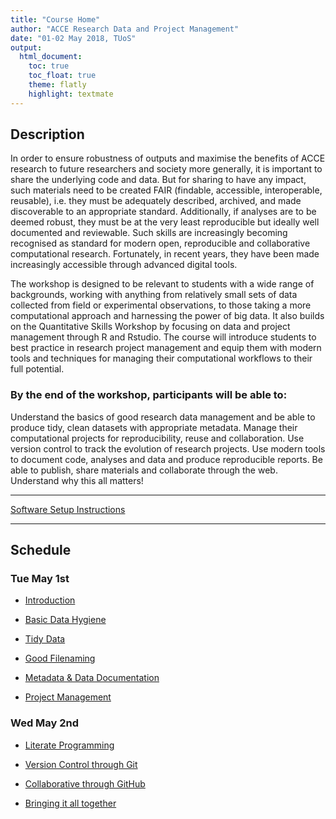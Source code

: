 ```yaml
---
title: "Course Home"
author: "ACCE Research Data and Project Management"
date: "01-02 May 2018, TUoS"
output: 
  html_document:
    toc: true
    toc_float: true
    theme: flatly
    highlight: textmate
---
```



## Description

In order to ensure robustness of outputs and maximise the benefits of ACCE research to future researchers and society more generally, it is important to share the underlying code and data. But for sharing to have any impact, such materials need to be created FAIR (findable, accessible, interoperable, reusable), i.e. they must be adequately described, archived, and made discoverable to an appropriate standard. Additionally, if analyses are to be deemed robust, they must be at the very least reproducible but ideally well documented and reviewable. Such skills are increasingly becoming recognised as standard for modern open, reproducible and collaborative computational research. Fortunately, in recent years, they have been made increasingly accessible through advanced digital tools.

The workshop is designed to be relevant to students with a wide range of backgrounds, working with anything from relatively small sets of data collected from field or experimental observations, to those taking a more computational approach and harnessing the power of big data. It also builds on the Quantitative Skills Workshop by focusing on data and project management through R and Rstudio. The course will introduce students to best practice in research project management and equip them with modern tools and techniques for managing their computational workflows to their full potential.

### By the end of the workshop, participants will be able to:

Understand the basics of good research data management and be able to produce tidy, clean datasets with appropriate metadata.
Manage their computational projects for reproducibility, reuse and collaboration.
Use version control to track the evolution of research projects.
Use modern tools to document code, analyses and data and produce reproducible reports.
Be able to publish, share materials and collaborate through the web.
Understand why this all matters!

***

[Software Setup Instructions](http://annakrystalli.me/ACCE/setup)

***

## **Schedule**

### Tue May 1st

- [Introduction](http://annakrystalli.me/ACCE/introduction.html)
- [Basic Data Hygiene](http://annakrystalli.me/ACCE/RDM_intro.html)
- [Tidy Data](http://annakrystalli.me/ACCE/tidy-data.html)

- [Good Filenaming](http://annakrystalli.me/ACCE/filenaming.html)
- [Metadata & Data Documentation](http://annakrystalli.me/ACCE/metadata.html)

- [Project Management](http://annakrystalli.me/ACCE/project_man.html)

### Wed May 2nd

- [Literate Programming]()

- [Version Control through Git]()

- [Collaborative through GitHub]()

- [Bringing it all together]()




